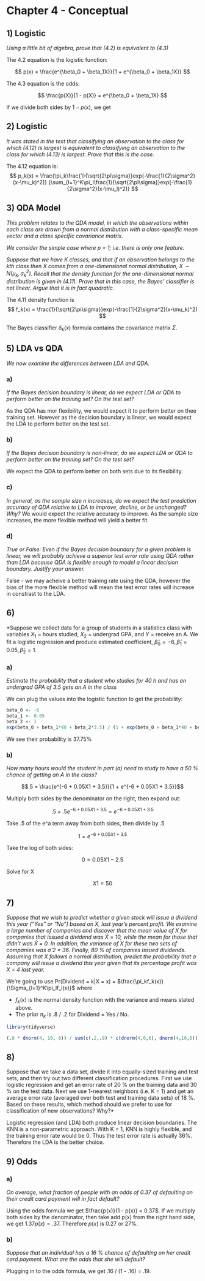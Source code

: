 # Chapter 4 - Conceptual

## 1) Logistic

*Using a little bit of algebra, prove that (4.2) is equivalent to (4.3)*

The 4.2 equation is the logistic function:

$$ p(x) = \frac{e^{\beta_0 + \beta_1X}}{1 + e^{\beta_0 + \beta_1X}} $$

The 4.3 equation is the odds:

$$ \frac{p(X)}{1 - p(X)} = e^{\beta_0 + \beta_1X} $$

If we divide both sides by $1 - p(x)$, we get 

## 2) Logistic 

*It was stated in the text that classifying an observation to the class for which (4.12) is largest is equivalent to classifying an observation to the class for which (4.13) is largest. Prove that this is the case.*

The 4.12 equation is:
$$ p_k(x) = \frac{\pi_k\frac{1}{\sqrt{2\pi\sigma}}exp(-\frac{1}{2\sigma^2}(x-\mu_k)^2)} {\sum_{l=1}^K\pi_l\frac{1}{\sqrt{2\pi\sigma}}exp(-\frac{1}{2\sigma^2}(x-\mu_l)^2)} $$

## 3) QDA Model

*This problem relates to the QDA model, in which the observations within each class are drawn from a normal distribution with a class-specific mean vector and a class specific covariance matrix.*

*We consider the simple case where p = 1; i.e. there is only one feature.*

*Suppose that we have K classes, and that if an observation belongs to the kth class then X comes from a one-dimensional normal distribution, $X \sim N(\mu_k,\sigma_k^2)$. Recall that the density function for the one-dimensional normal distribution is given in (4.11). Prove that in this case, the Bayes’ classifier is not linear. Argue that it is in fact quadratic.*

The 4.11 density function is 
$$ f_k(x) = \frac{1}{\sqrt{2\pi\sigma}}exp(-\frac{1}{2\sigma^2}(x-\mu_k)^2) $$

The Bayes classifier $\delta_k(x)$ formula contains the covariance matrix $\Sigma$. 

## 5) LDA vs QDA

*We now examine the differences between LDA and QDA.*

### a)
*If the Bayes decision boundary is linear, do we expect LDA or QDA to perform better on the training set? On the test set?*

As the QDA has mor flexibility, we would expect it to perform better on thee training set. However as the decision boundary is linear, we would expect the LDA to perform better on the test set.

### b)
*If the Bayes decision boundary is non-linear, do we expect LDA or QDA to perform better on the training set? On the test set?*

We expect the QDA to perform better on both sets due to its flexibility.

### c)
*In general, as the sample size n increases, do we expect the test prediction accuracy of QDA relative to LDA to improve, decline, or be unchanged? Why?*
We would expect the relative accuracy to improve. As the sample size increases, the more flexible method will yield a better fit.

### d)
*True or False: Even if the Bayes decision boundary for a given problem is linear, we will probably achieve a superior test error rate using QDA rather than LDA because QDA is flexible enough to model a linear decision boundary. Justify your answer.*

False - we may acheive a better training rate using the QDA, however the bias of the more flexible method will mean the test error rates will increase in constrast to the LDA.

## 6) 
*Suppose we collect data for a group of students in a statistics class with variables $X_1$ = hours studied, $X_2$ = undergrad GPA, and $Y$ = receive an A. We fit a logistic regression and produce estimated coefficient, $\hat{\beta}_0 = −6, \hat{\beta}_1 = 0.05, \hat{\beta}_2 = 1$.

### a) 
*Estimate the probability that a student who studies for 40 h and has an undergrad GPA of 3.5 gets an A in the class*

We can plug the values into the logistic function to get the probability:
```r
beta_0 <- -6
beta_1 <- 0.05
beta_2 <- 1
exp(beta_0 + beta_1*40 + beta_2*3.5) / (1 + exp(beta_0 + beta_1*40 + beta_2*3.5))
```

We see their probability is 37.75%

### b)
*How many hours would the student in part (a) need to study to have a 50 % chance of getting an A in the class?*

$$.5 = \frac{e^{-6 + 0.05X1 + 3.5}}{1 + e^{-6 + 0.05X1 + 3.5}}$$

Multiply both sides by the denominator on the right, then expand out:

$$.5 + .5e^{-6 + 0.05X1 + 3.5} = e^{-6 + 0.05X1 + 3.5}$$

Take .5 of the e^a term away from both sides, then divide by .5

$$1 = e^{-6 + 0.05X1 + 3.5}$$

Take the log of both sides:

$$0 = 0.05X1 - 2.5$$

Solve for X

$$X1 = 50$$

## 7)

*Suppose that we wish to predict whether a given stock will issue a dividend this year (“Yes” or “No”) based on X, last year’s percent profit. We examine a large number of companies and discover that the mean value of X for companies that issued a dividend was X̄ = 10, while the mean for those that didn’t was X̄ = 0. In addition, the variance of X for these two sets of companies was σ̂ 2 = 36. Finally, 80 % of companies issued dividends. Assuming that X follows a normal distribution, predict the probability that a company will issue a dividend this year given that its percentage profit was X = 4 last year.*

We're going to use Pr(Dividend = k|X = x) = $\frac{\pi_kf_k(x)}{\Sigma_{l=1}^K\pi_lf_l(x)}$ where

* $f_k(x)$ is the normal density function with the variance and means stated above.
* The prior $\pi_k$ is .8 / .2 for Dividend = Yes / No.

```r
library(tidyverse)
```

```r
(.8 * dnorm(4, 10, 6)) / sum(c(.2,.8) * c(dnorm(4,0,6), dnorm(4,10,6)))
```

## 8)
Suppose that we take a data set, divide it into equally-sized training and test sets, and then try out two different classification procedures. First we use logistic regression and get an error rate of 20 % on the training data and 30 % on the test data. Next we use 1-nearest neighbors (i.e. K = 1) and get an average error rate (averaged over both test and training data sets) of 18 %. Based on these results, which method should we prefer to use for classification of new observations? Why?*

Logistic regression (and LDA) both produce linear decision boundaries. The KNN is a non-parametric approach. With K = 1, KNN is highly flexible, and the training error rate would be 0. Thus the test error rate is actually 36%. Therefore the LDA is the better choice.

## 9) Odds

### a)
*On average, what fraction of people with an odds of 0.37 of defaulting on their credit card payment will in fact default?*

Using the odds formula we get $\frac{p(x)}{1 - p(x)} = 0.37$. If we multiply both sides by the denominator, then take add p(x) from the right hand side, we get $1.37p(x) = .37$. Therefore $p(x)$ is 0.27 or 27%.

### b)
*Suppose that an individual has a 16 % chance of defaulting on her credit card payment. What are the odds that she will default?*

Plugging in to the odds formula, we get .16 / (1 - .16) = .19.







